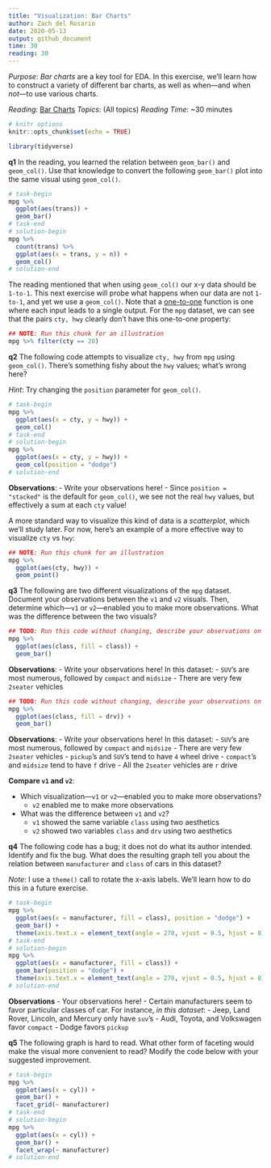 ```yaml
---
title: "Visualization: Bar Charts"
author: Zach del Rosario
date: 2020-05-13
output: github_document
time: 30
reading: 30
---
```


*Purpose*: *Bar charts* are a key tool for EDA. In this exercise, we'll learn
how to construct a variety of different bar charts, as well as when---and when
*not*---to use various charts.

*Reading*: [Bar Charts](https://rstudio.cloud/learn/primers/3.2)
*Topics*: (All topics)
*Reading Time*: ~30 minutes

```r
# knitr options
knitr::opts_chunk$set(echo = TRUE)
```

```r
library(tidyverse)

```

__q1__ In the reading, you learned the relation between `geom_bar()` and
`geom_col()`. Use that knowledge to convert the following `geom_bar()` plot into
the same visual using `geom_col()`.

```r
# task-begin
mpg %>%
  ggplot(aes(trans)) +
  geom_bar()
# task-end
# solution-begin
mpg %>%
  count(trans) %>%
  ggplot(aes(x = trans, y = n)) +
  geom_col()
# solution-end
```

The reading mentioned that when using `geom_col()` our x-y data should be
`1-to-1`. This next exercise will probe what happens when our data are not
`1-to-1`, and yet we use a `geom_col()`. Note that a
[one-to-one](https://en.wikipedia.org/wiki/Injective_function) function is one
where each input leads to a single output. For the `mpg` dataset, we can see
that the pairs `cty, hwy` clearly don't have this one-to-one property:

```r
## NOTE: Run this chunk for an illustration
mpg %>% filter(cty == 20)
```

__q2__ The following code attempts to visualize `cty, hwy` from `mpg` using
`geom_col()`. There's something fishy about the `hwy` values; what's wrong here?

*Hint*: Try changing the `position` parameter for `geom_col()`.

```r
# task-begin
mpg %>%
  ggplot(aes(x = cty, y = hwy)) +
  geom_col()
# task-end
# solution-begin
mpg %>%
  ggplot(aes(x = cty, y = hwy)) +
  geom_col(position = "dodge")
# solution-end
```

**Observations**:
<!-- task-begin -->
- Write your observations here!
<!-- task-end -->
<!-- solution-begin -->
- Since `position = "stacked"` is the default for `geom_col()`, we see not the real `hwy` values, but effectively a sum at each `cty` value!
<!-- solution-end -->

A more standard way to visualize this kind of data is a *scatterplot*, which
we'll study later. For now, here's an example of a more effective way to
visualize `cty` vs `hwy`:

```r
## NOTE: Run this chunk for an illustration
mpg %>%
  ggplot(aes(cty, hwy)) +
  geom_point()
```

__q3__ The following are two different visualizations of the `mpg` dataset.
Document your observations between the `v1` and `v2` visuals. Then, determine
which---`v1` or `v2`---enabled you to make more observations. What was the
difference between the two visuals?

```r
## TODO: Run this code without changing, describe your observations on the data
mpg %>%
  ggplot(aes(class, fill = class)) +
  geom_bar()
```

**Observations**:
<!-- task-begin -->
- Write your observations here!
<!-- task-end -->
<!-- solution-begin -->
In this dataset:
- `SUV`'s are most numerous, followed by `compact` and `midsize`
- There are very few `2seater` vehicles
<!-- solution-end -->

```r
## TODO: Run this code without changing, describe your observations on the data
mpg %>%
  ggplot(aes(class, fill = drv)) +
  geom_bar()
```

**Observations**:
<!-- task-begin -->
- Write your observations here!
<!-- task-end -->
<!-- solution-begin -->
In this dataset:
- `SUV`'s are most numerous, followed by `compact` and `midsize`
- There are very few `2seater` vehicles
- `pickup`'s and `SUV`'s tend to have `4` wheel drive
- `compact`'s and `midsize` tend to have `f` drive
- All the `2seater` vehicles are `r` drive
<!-- solution-end -->

**Compare `v1` and `v2`**:

- Which visualization---`v1` or `v2`---enabled you to make more observations?
<!-- solution-begin -->
  - `v2` enabled me to make more observations
<!-- solution-end -->
- What was the difference between `v1` and `v2`?
<!-- solution-begin -->
  - `v1` showed the same variable `class` using two aesthetics
  - `v2` showed two variables `class` and `drv` using two aesthetics
<!-- solution-end -->

__q4__ The following code has a bug; it does not do what its author intended.
Identify and fix the bug. What does the resulting graph tell you about the
relation between `manufacturer` and `class` of cars in this dataset?

*Note*: I use a `theme()` call to rotate the x-axis labels. We'll learn how to
do this in a future exercise.

```r
# task-begin
mpg %>%
  ggplot(aes(x = manufacturer, fill = class), position = "dodge") +
  geom_bar() +
  theme(axis.text.x = element_text(angle = 270, vjust = 0.5, hjust = 0))
# task-end
# solution-begin
mpg %>%
  ggplot(aes(x = manufacturer, fill = class)) +
  geom_bar(position = "dodge") +
  theme(axis.text.x = element_text(angle = 270, vjust = 0.5, hjust = 0))
# solution-end
```

**Observations**
<!-- task-begin -->
- Your observations here!
<!-- task-end -->
<!-- solution-begin -->
- Certain manufacturers seem to favor particular classes of car. For instance,
  *in this dataset*:
  - Jeep, Land Rover, Lincoln, and Mercury only have `suv`'s
  - Audi, Toyota, and Volkswagen favor `compact`
  - Dodge favors `pickup`
<!-- solution-end -->

__q5__ The following graph is hard to read. What other form of faceting would
make the visual more convenient to read? Modify the code below with your
suggested improvement.

```r
# task-begin
mpg %>%
  ggplot(aes(x = cyl)) +
  geom_bar() +
  facet_grid(~ manufacturer)
# task-end
# solution-begin
mpg %>%
  ggplot(aes(x = cyl)) +
  geom_bar() +
  facet_wrap(~ manufacturer)
# solution-end
```
